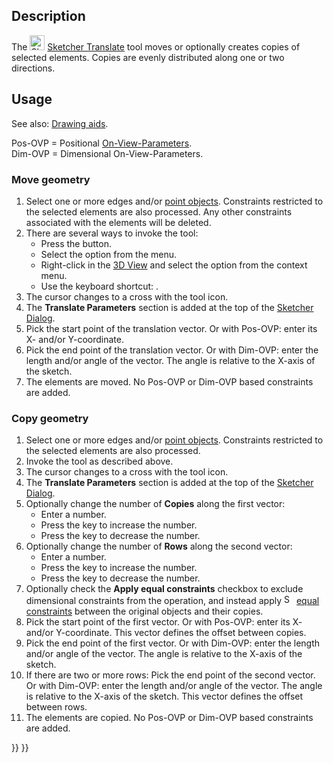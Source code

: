 <languages/>

{{Docnav
|[[Sketcher_SelectVerticalAxis|Select Vertical Axis]]
|[[Sketcher_Rotate|Rotate/Polar Transform]]
|[[Sketcher_Workbench|Sketcher]]
|IconL=Sketcher_SelectVerticalAxis.svg
|IconR=Sketcher_Rotate.svg
|IconC=Workbench_Sketcher.svg
}}

{{GuiCommand
|Name=Sketcher Translate
|MenuLocation=Sketch → Sketcher Tools → Move/Array Transform
|Workbenches=[[Sketcher_Workbench|Sketcher]]
|Shortcut={{KEY|W}}
|Version=1.0
|SeeAlso=
}}

==Description==

The [[Image:Sketcher_Translate.svg|24px]] [[Sketcher_Translate|Sketcher Translate]] tool moves or optionally creates copies of selected elements. Copies are evenly distributed along one or two directions.

==Usage==

See also: [[Sketcher_Workbench#Drawing_aids|Drawing aids]].

Pos-OVP = Positional [[Sketcher_Preferences#General|On-View-Parameters]].<br>
Dim-OVP = Dimensional On-View-Parameters.

===Move geometry===

# Select one or more edges and/or [[Sketcher_CreatePoint|point objects]]. Constraints restricted to the selected elements are also processed. Any other constraints associated with the elements will be deleted.
# There are several ways to invoke the tool:
#* Press the {{Button|[[Image:Sketcher_Translate.svg|16px]] [[Sketcher_Translate|Move/Array Transform]]}} button.
#* Select the {{MenuCommand|Sketch → Sketcher Tools → [[Image:Sketcher_Translate.svg|16px]] Move/Array Transform}} option from the menu.
#* Right-click in the [[3D_View|3D View]] and select the {{MenuCommand|[[Image:Sketcher_Translate.svg|16px]] Move/Array Transform}} option from the context menu.
#* Use the keyboard shortcut: {{KEY|W}}.
# The cursor changes to a cross with the tool icon.
# The '''Translate Parameters''' section is added at the top of the [[Sketcher_Dialog|Sketcher Dialog]].
# Pick the start point of the translation vector. Or with Pos-OVP: enter its X- and/or Y-coordinate.
# Pick the end point of the translation vector. Or with Dim-OVP: enter the length and/or angle of the vector. The angle is relative to the X-axis of the sketch.
# The elements are moved. No Pos-OVP or Dim-OVP based constraints are added.

===Copy geometry===

# Select one or more edges and/or [[Sketcher_CreatePoint|point objects]]. Constraints restricted to the selected elements are also processed.
# Invoke the tool as described above.
# The cursor changes to a cross with the tool icon.
# The '''Translate Parameters''' section is added at the top of the [[Sketcher_Dialog|Sketcher Dialog]].
# Optionally change the number of '''Copies''' along the first vector:
#* Enter a number.
#* Press the {{KEY|U}} key to increase the number.
#* Press the {{KEY|J}} key to decrease the number.
# Optionally change the number of '''Rows''' along the second vector:
#* Enter a number.
#* Press the {{KEY|R}} key to increase the number.
#* Press the {{KEY|F}} key to decrease the number.
# Optionally check the '''Apply equal constraints''' checkbox to exclude dimensional constraints from the operation, and instead apply [[Image:Sketcher_ConstrainEqual.svg|16px]] [[Sketcher_ConstrainEqual|equal constraints]] between the original objects and their copies.
# Pick the start point of the first vector. Or with Pos-OVP: enter its X- and/or Y-coordinate. This vector defines the offset between copies.
# Pick the end point of the first vector. Or with Dim-OVP: enter the length and/or angle of the vector. The angle is relative to the X-axis of the sketch.
# If there are two or more rows: Pick the end point of the second vector. Or with Dim-OVP: enter the length and/or angle of the vector. The angle is relative to the X-axis of the sketch. This vector defines the offset between rows.
# The elements are copied. No Pos-OVP or Dim-OVP based constraints are added.


{{Docnav
|[[Sketcher_SelectVerticalAxis|Select Vertical Axis]]
|[[Sketcher_Rotate|Rotate/Polar Transform]]
|[[Sketcher_Workbench|Sketcher]]
|IconL=Sketcher_SelectVerticalAxis.svg
|IconR=Sketcher_Rotate.svg
|IconC=Workbench_Sketcher.svg
}}

{{Sketcher_Tools_navi{{#translation:}}}}
{{Userdocnavi{{#translation:}}}}
